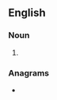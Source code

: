 {{also|watchnight|watch-night|watch night}}
==English==

===Noun===
{{en-noun|head=[[watch|Watch]] [[night|Night]]|Watch Nights}}

# {{alternative form of|watchnight|lang=en}}

===Anagrams===
* {{anagrams|en|night watch|night-watch|nightwatch}}